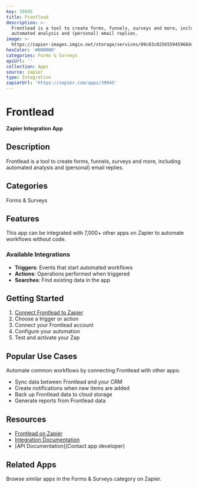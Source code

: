 ```yaml
---
key: 39945
title: Frontlead
description: >-
  Frontlead is a tool to create forms, funnels, surveys and more, including
  automated analysis and (personal) email replies.
image: >-
  https://zapier-images.imgix.net/storage/services/99c83c025655945968d49f698f99728a.png?auto=format%2Ccompress&ixlib=python-3.0.0&q=50
hexColor: '#000000'
categories: Forms & Surveys
apiUrl: ''
collection: Apps
source: zapier
type: Integration
zapierUrl: 'https://zapier.com/apps/39945'
---
```

# Frontlead

**Zapier Integration App**

## Description

Frontlead is a tool to create forms, funnels, surveys and more, including automated analysis and (personal) email replies.

## Categories

Forms & Surveys

## Features

This app can be integrated with 7,000+ other apps on Zapier to automate workflows without code.

### Available Integrations

- **Triggers**: Events that start automated workflows
- **Actions**: Operations performed when triggered
- **Searches**: Find existing data in the app

## Getting Started

1. [Connect Frontlead to Zapier](https://zapier.com/apps/39945)
2. Choose a trigger or action
3. Connect your Frontlead account
4. Configure your automation
5. Test and activate your Zap

## Popular Use Cases

Automate common workflows by connecting Frontlead with other apps:

- Sync data between Frontlead and your CRM
- Create notifications when new items are added
- Back up Frontlead data to cloud storage
- Generate reports from Frontlead data

## Resources

- [Frontlead on Zapier](https://zapier.com/apps/39945)
- [Integration Documentation](https://zapier.com/apps/39945/integrations)
- [API Documentation](Contact app developer)

## Related Apps

Browse similar apps in the Forms & Surveys category on Zapier.
